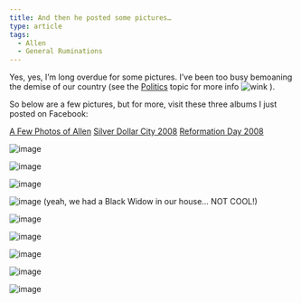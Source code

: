 ```yaml
---
title: And then he posted some pictures…
type: article
tags:
  - Allen
  - General Ruminations
---
```


Yes, yes, I’m long overdue for some pictures. I’ve been too busy bemoaning the demise of our country (see the [Politics](/home/categories/category/politics/) topic for more info ![wink](wink.gif) ).

So below are a few pictures, but for more, visit these three albums I just posted on Facebook:

[A Few Photos of Allen](http://www.facebook.com/album.php?aid=49435&l=09465&id=684268681)
[Silver Dollar City 2008](http://www.facebook.com/album.php?aid=49438&l=1d1f2&id=684268681)
[Reformation Day 2008](http://www.facebook.com/album.php?aid=49432&l=a911d&id=684268681)

![image](/images/uploads/DSCN3190.jpg)

![image](/images/uploads/DSCN3191.jpg)

![image](/images/uploads/DSCN3196.jpg)

![image](/images/uploads/DSCN3217.jpg)
(yeah, we had a Black Widow in our house… NOT COOL!)

![image](/images/uploads/DSCN3218.jpg)

![image](/images/uploads/DSCN3219.jpg)

![image](/images/uploads/DSCN3221.jpg)

![image](/images/uploads/DSCN3227.jpg)

![image](/images/uploads/DSCN3230.jpg)
